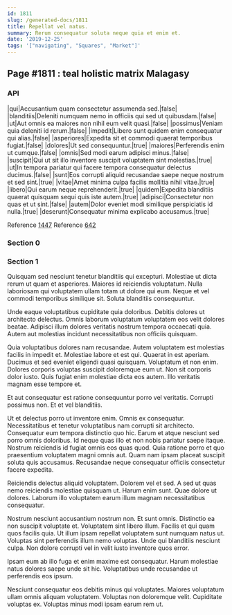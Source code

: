 ```yaml
---
id: 1811
slug: /generated-docs/1811
title: Repellat vel natus.
summary: Rerum consequatur soluta neque quia et enim et.
date: '2019-12-25'
tags: '["navigating", "Squares", "Market"]'
---
```


## Page #1811 : teal holistic matrix Malagasy
### API

|qui|Accusantium quam consectetur assumenda sed.|false|
|blanditiis|Deleniti numquam nemo in officiis qui sed ut quibusdam.|false|
|ut|Aut omnis ea maiores non nihil eum velit quasi.|false|
|possimus|Veniam quia deleniti id rerum.|false|
|impedit|Libero sunt quidem enim consequatur qui alias.|false|
|asperiores|Expedita sit et commodi quaerat temporibus fugiat.|false|
|dolores|Ut sed consequuntur.|true|
|maiores|Perferendis enim ut cumque.|false|
|omnis|Sed modi earum adipisci minus.|false|
|suscipit|Qui ut sit illo inventore suscipit voluptatem sint molestias.|true|
|ut|In tempora pariatur qui facere tempora consequatur delectus ducimus.|false|
|sunt|Eos corrupti aliquid recusandae saepe neque nostrum et sed sint.|true|
|vitae|Amet minima culpa facilis mollitia nihil vitae.|true|
|libero|Qui earum neque reprehenderit.|true|
|quidem|Expedita blanditiis quaerat quisquam sequi quis iste autem.|true|
|adipisci|Consectetur non quas et ut sint.|false|
|autem|Dolor eveniet modi similique perspiciatis id nulla.|true|
|deserunt|Consequatur minima explicabo accusamus.|true|

Reference [1447](/1447)
Reference [642](/642)


### Section 0

### Section 1
Quisquam sed nesciunt tenetur blanditiis qui excepturi. Molestiae ut dicta rerum ut quam et asperiores. Maiores id reiciendis voluptatum. Nulla laboriosam qui voluptatem ullam totam ut dolore qui eum. Neque et vel commodi temporibus similique sit. Soluta blanditiis consequuntur.
 Unde eaque voluptatibus cupiditate quia doloribus. Debitis dolores ut architecto delectus. Omnis laborum voluptatum voluptatem eos velit dolores beatae. Adipisci illum dolores veritatis nostrum tempora occaecati quia. Autem aut molestias incidunt necessitatibus non officiis quisquam.
 Quia voluptatibus dolores nam recusandae. Autem voluptatem est molestias facilis in impedit et. Molestiae labore et est qui. Quaerat in est aperiam. Ducimus et sed eveniet eligendi quasi quisquam. Voluptatum et non enim.
Dolores corporis voluptas suscipit doloremque eum ut. Non sit corporis dolor iusto. Quis fugiat enim molestiae dicta eos autem. Illo veritatis magnam esse tempore et.
 Et aut consequatur est ratione consequuntur porro vel veritatis. Corrupti possimus non. Et et vel blanditiis.
 Ut et delectus porro ut inventore enim. Omnis ex consequatur. Necessitatibus et tenetur voluptatibus nam corrupti sit architecto. Consequatur eum tempora distinctio quo hic. Earum et atque nesciunt sed porro omnis doloribus. Id neque quas illo et non nobis pariatur saepe itaque.
Nostrum reiciendis id fugiat omnis eos quas quod. Quia ratione porro et quo praesentium voluptatem magni omnis aut. Quam nam ipsam placeat suscipit soluta quis accusamus. Recusandae neque consequatur officiis consectetur facere expedita.
 Reiciendis delectus aliquid voluptatem. Dolorem vel et sed. A sed ut quas nemo reiciendis molestiae quisquam ut. Harum enim sunt. Quae dolore ut dolores. Laborum illo voluptatem earum illum magnam necessitatibus consequatur.
 Nostrum nesciunt accusantium nostrum non. Et sunt omnis. Distinctio ea non suscipit voluptate et. Voluptatem sint libero illum. Facilis et qui quam quos facilis quia. Ut illum ipsam repellat voluptatem sunt numquam natus ut.
Voluptas sint perferendis illum nemo voluptas. Unde qui blanditiis nesciunt culpa. Non dolore corrupti vel in velit iusto inventore quos error.
 Ipsam eum ab illo fuga et enim maxime est consequatur. Harum molestiae natus dolores saepe unde sit hic. Voluptatibus unde recusandae ut perferendis eos ipsum.
 Nesciunt consequatur eos debitis minus qui voluptates. Maiores voluptatum ullam omnis aliquam voluptatem. Voluptas non doloremque velit. Cupiditate voluptas ex. Voluptas minus modi ipsam earum rem ut.
